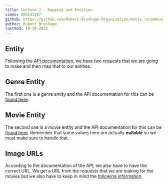 ```yaml
---
title: Lecture 2 - Mapping and Entities
vimeo: 805141207
github: https://github.com/Robert-Brunhage-Organization/movie_recommendation_app_course/commits/main
author: Robert Brunhage
lastmod: 10-30-2022
---
```


## Entity

Following the [API documentation](https://developers.themoviedb.org/3), we have two requests that we are going to make and then map that to our entities.

  

## Genre Entity

The first one is a genre entity and the API documentation for this can be [found here](https://developers.themoviedb.org/3/genres/get-movie-list).

  

## Movie Entity

The second one is a movie entity and the API documentation for this can be [found here](https://developers.themoviedb.org/3/discover/movie-discover). Remember that some values here are actually **nullable** so we must make sure to handle that.

  

## Image URLs

According to the documentation of the API, we also have to have the correct URL. We get a URL from the requests that we are making for the movies but we also have to keep in mind the [following information](https://developers.themoviedb.org/3/getting-started/images).
